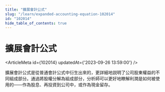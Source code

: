```yaml
---
title: "擴展會計公式"
slug: "/learn/expanded-accounting-equation-102014"
id: "102014"
hide_table_of_contents: true
---
```



# 擴展會計公式

<ArticleMeta id={102014} updatedAt={'2023-09-26 13:59:00'} />
<div className='border-solid border-b border-t-0 my-4 border-[var(--ifm-color-gray-300)]' />

擴展會計公式是從普通會計公式中衍生出來的，更詳細地説明了公司股東權益的不同組成部分。通過將股權分解為組成部分，分析師可以更好地瞭解利潤是如何被使用的——作為股息、再投資到公司中，或作為現金留存。
